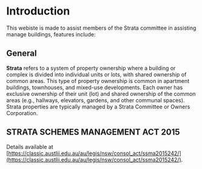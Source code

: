 # Introduction

This webiste is made to assist members of the Strata committee in assisting manage buildings, features include: 

## General

**Strata** refers to a system of property ownership where a building or complex is divided into individual units or lots, with shared ownership of common areas. This type of property ownership is common in apartment buildings, townhouses, and mixed-use developments. Each owner has exclusive ownership of their unit (lot) and shared ownership of the common areas (e.g., hallways, elevators, gardens, and other communal spaces). Strata properties are typically managed by a Strata Committee or Owners Corporation.

## STRATA SCHEMES MANAGEMENT ACT 2015

Details available at [https://classic.austlii.edu.au/au/legis/nsw/consol_act/ssma2015242/](https://classic.austlii.edu.au/au/legis/nsw/consol_act/ssma2015242/).
